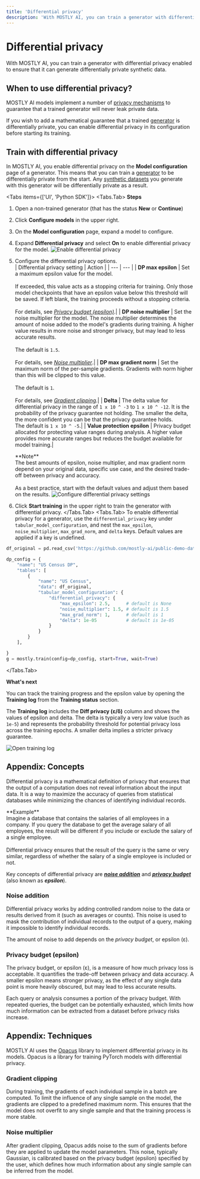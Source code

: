 ```yaml
---
title: 'Differential privacy'
description: 'With MOSTLY AI, you can train a generator with differential privacy enabled to ensure that it can generate differentially private synthetic data.'
---
```



# Differential privacy

With MOSTLY AI, you can train a generator with differential privacy enabled to ensure that it can generate differentially private synthetic data.

## When to use differential privacy?

MOSTLY AI models implement a number of [privacy mechanisms](/concepts/privacy-protection) to guarantee that a trained generator will never leak private data.

If you wish to add a mathematical guarantee that a trained [generator](/generators) is differentially private, you can enable differential privacy in its configuration before starting its training.

## Train with differential privacy

In MOSTLY AI, you enable differential privacy on the **Model configuration** page of a generator. This means that you can train a [generator](/generators) to be differentially private from the start. Any [synthetic datasets](/synthetic-datasets) you generate with this generator will be differentially private as a result.

<Tabs items={['UI', 'Python SDK']}>
<Tabs.Tab>
**Steps**

1. Open a non-trained generator (that has the status **New** or **Continue**)
2. Click **Configure models** in the upper right.
3. On the **Model configuration** page, expand a model to configure.
4. Expand **Differential privacy** and select **On** to enable differential privacy for the model.
   <Image src="/docimages/generators/enable-differential-privacy/01-enable-differential-privacy.webp" alt="Enable differential privacy" width={800} height={400} />
5. Configure the differential privacy options.<br />
   | Differential privacy setting | Action |
   | --- | --- |
   | **DP max epsilon** | Set a maximum epsilon value for the model.<br /><br />If exceeded, this value acts as a stopping criteria for training. Only those model checkpoints that have an epsilon value below this threshold will be saved. If left blank, the training proceeds without a stopping criteria.<br /><br />For details, see [_Privacy budget (epsilon)_](#privacy-budget-epsilon).|
   | **DP noise multiplier** | Set the noise multiplier for the model. The noise multiplier determines the amount of noise added to the model's gradients during training. A higher value results in more noise and stronger privacy, but may lead to less accurate results.<br /><br />The default is `1.5`.<br /><br />For details, see [_Noise multiplier_](#noise-multiplier).|
   | **DP max gradient norm** | Set the maximum norm of the per-sample gradients. Gradients with norm higher than this will be clipped to this value.<br /><br />The default is `1`.<br /><br />For details, see [_Gradient clipping_](#gradient-clipping).|
   | **Delta** | The delta value for differential privacy in the range of `1 x 10 ^ -3` to `1 x 10 ^ -12`. It is the probability of the privacy guarantee not holding. The smaller the delta, the more confident you can be that the privacy guarantee holds.<br />The default is `1 x 10 ^ -5`.|
   | **Value protection epsilon** | Privacy budget allocated for protecting value ranges during analysis. A higher value provides more accurate ranges but reduces the budget available for model training.|

   <Callout>
     **Note**
     <br />
     The best amounts of epsilon, noise multiplier, and max gradient norm depend on your original data, specific use case, and the desired trade-off between privacy and accuracy.
     <br />
     <br />
     As a best practice, start with the default values and adjust them based on the results.
   </Callout>

   <Image src="/docimages/generators/enable-differential-privacy/02-configure-differential-privacy-epsilon-max-gradient-norm-noise-multiplier.webp" alt="Configure differential privacy settings" width={800} height={400} />

6. Click **Start training** in the upper right to train the generator with differential privacy.
      </Tabs.Tab>
   <Tabs.Tab>
To enable differential privacy for a generator, use the `differential_privacy` key under `tabular_model_configuration`, and nest the `max_epsilon`, `noise_multiplier`, `max_grad_norm`, and `delta` keys. Default values are applied if a key is undefined.

```python filename="python" copy {10-15}
df_original = pd.read_csv('https://github.com/mostly-ai/public-demo-data/raw/dev/census/census.csv.gz')

dp_config = {
    "name": "US Census DP",
    "tables": [
        {
            "name": "US Census",
            "data": df_original,
            "tabular_model_configuration": {
                "differential_privacy": {
                    "max_epsilon": 2.5,      # default is None
                    "noise_multiplier": 1.5, # default is 1.5
                    "max_grad_norm": 1,      # default is 1
                    "delta": 1e-05           # default is 1e-05
                }
            }
        }
    ],

}
g = mostly.train(config=dp_config, start=True, wait=True)
```

</Tabs.Tab>
</Tabs>

**What's next**

You can track the training progress and the epsilon value by opening the **Training log** from the **Training status** section.

The **Training log** includes the **Diff privacy (ε/δ)** column and shows the values of epsilon and delta. The delta is typically a very low value (such as `1e-5`) and represents the probability threshold for potential privacy loss across the training epochs. A smaller delta implies a stricter privacy guarantee.

<Image src="/docimages/generators/enable-differential-privacy/03-open-training-log.webp" alt="Open training log" width={800} height={400} />

## Appendix: Concepts

Differential privacy is a mathematical definition of privacy that ensures that the output of a computation does not reveal information about the input data. It is a way to maximize the accuracy of queries from statistical databases while minimizing the chances of identifying individual records.

<Callout>
  **Example**
  <br />
  Imagine a database that contains the salaries of all employees in a company. If you query the database to get the average salary of all employees, the result will be different if you include or exclude the salary of a single employee.
  <br />
  <br />
  Differential privacy ensures that the result of the query is the same or very similar, regardless of whether the salary of a single employee is included or not.
</Callout>

Key concepts of differential privacy are [**_noise addition_**](#noise-addition) and [**_privacy budget_**](#privacy-budget) (also known as **_epsilon_**).

### Noise addition

Differential privacy works by adding controlled random noise to the data or results derived from it (such as averages or counts). This noise is used to mask the contribution of individual records to the output of a query, making it impossible to identify individual records.

The amount of noise to add depends on the _privacy budget_, or epsilon (ε).

### Privacy budget (epsilon)

The privacy budget, or epsilon (ε), is a measure of how much privacy loss is acceptable. It quantifies the trade-off between privacy and data accuracy. A smaller epsilon means stronger privacy, as the effect of any single data point is more heavily obscured, but may lead to less accurate results.

Each query or analysis consumes a portion of the privacy budget. With repeated queries, the budget can be potentially exhausted, which limits how much information can be extracted from a dataset before privacy risks increase.

## Appendix: Techniques

MOSTLY AI uses the [Opacus](https://opacus.ai/) library to implement differential privacy in its models. Opacus is a library for training PyTorch models with differential privacy.

### Gradient clipping

During training, the gradients of each individual sample in a batch are computed. To limit the influence of any single sample on the model, the gradients are clipped to a predefined maximum norm. This ensures that the model does not overfit to any single sample and that the training process is more stable.

### Noise multiplier

After gradient clipping, Opacus adds noise to the sum of gradients before they are applied to update the model parameters. This noise, typically Gaussian, is calibrated based on the privacy budget (epsilon) specified by the user, which defines how much information about any single sample can be inferred from the model.
